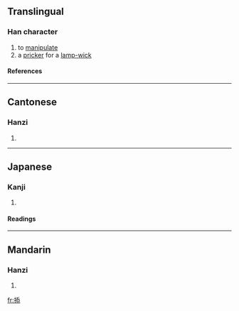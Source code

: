 ==Translingual==
===Han character===
{{Han char|rn=64|rad=手|as=08|sn=11|four=5203<sub>3</sub>|canj=手竹大心 (QHKP), 手一大心 (QMKP)}}
# to [[manipulate]]
# a [[pricker]] for a [[lamp-wick]]
====References====
{{Han ref|kx=0440.181|dkj=12307|hdz=31890.110|uh=63AD|ud=25517|bh=D56D|bd=54637}}
----
==Cantonese==
===Hanzi===
{{yue-hanzi|jyut=|y=[[tim3]]}}
# {{defn|Cantonese}}
----
==Japanese==
===Kanji===
{{ja-kanji|grade=|rs=手08}}
# {{defn|Japanese}} 
====Readings====
{{ja-readings|on=[[てん]] (ten)|kun=}}
----
==Mandarin==
===Hanzi===
{{cmn-hanzi|pin=[[pá]] ([[pa2]]), [[tiàn]] ([[tian4]])|wg=[[p'a]]<sup>2</sup>, [[t'ien]]<sup>4</sup>}}
# {{defn|Mandarin}}

[[fr:掭]]
